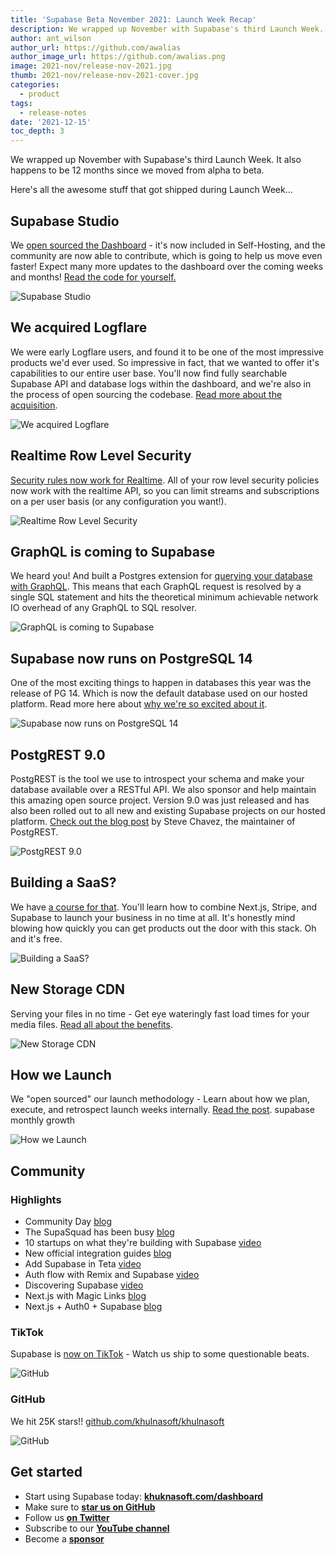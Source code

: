 ```yaml
---
title: 'Supabase Beta November 2021: Launch Week Recap'
description: We wrapped up November with Supabase's third Launch Week. Here's all the awesome stuff that got shipped ...
author: ant_wilson
author_url: https://github.com/awalias
author_image_url: https://github.com/awalias.png
image: 2021-nov/release-nov-2021.jpg
thumb: 2021-nov/release-nov-2021-cover.jpg
categories:
  - product
tags:
  - release-notes
date: '2021-12-15'
toc_depth: 3
---
```


We wrapped up November with Supabase's third Launch Week. It also happens to be 12 months since we moved from alpha to beta.

Here's all the awesome stuff that got shipped during Launch Week...

## Supabase Studio

We [open sourced the Dashboard](/blog/supabase-studio) - it's now included in Self-Hosting, and the community are now able to contribute,
which is going to help us move even faster! Expect many more updates to the dashboard over the coming weeks and months! [Read the code for yourself.](https://github.com/khulnasoft/khulnasoft/tree/master/studio)

![Supabase Studio](/images/blog/2021-nov/studio.jpg)

## We acquired Logflare

We were early Logflare users, and found it to be one of the most impressive products we'd ever used. So impressive in fact, that we wanted to offer it's capabilities to our entire user base.
You'll now find fully searchable Supabase API and database logs within the dashboard, and we're also in the process of open sourcing the codebase. [Read more about the acquisition](/blog/supabase-acquires-logflare).

![We acquired Logflare](/images/blog/2021-nov/logflare.png)

## Realtime Row Level Security

[Security rules now work for Realtime](/blog/realtime-row-level-security-in-postgresql).
All of your row level security policies now work with the realtime API, so you can limit streams and subscriptions on a per user basis (or any configuration you want!).

![Realtime Row Level Security](/images/blog/2021-nov/realtime.png)

## GraphQL is coming to Supabase

We heard you! And built a Postgres extension for [querying your database with GraphQL](/blog/pg-graphql).
This means that each GraphQL request is resolved by a single SQL statement and hits the theoretical minimum achievable network IO overhead of any GraphQL to SQL resolver.

![GraphQL is coming to Supabase](/images/blog/2021-nov/graphql.png)

## Supabase now runs on PostgreSQL 14

One of the most exciting things to happen in databases this year was the release of PG 14.
Which is now the default database used on our hosted platform. Read more here about [why we're so excited about it](/blog/whats-new-in-postgres-14).

![Supabase now runs on PostgreSQL 14](/images/blog/2021-nov/pg14.png)

## PostgREST 9.0

PostgREST is the tool we use to introspect your schema and make your database available over a RESTful API.
We also sponsor and help maintain this amazing open source project. Version 9.0 was just released and has also been rolled out to all new and existing Supabase projects on our hosted platform.
[Check out the blog post](/blog/postgrest-9) by Steve Chavez, the maintainer of PostgREST.

![PostgREST 9.0 ](/images/blog/2021-nov/postgrest9.png)

## Building a SaaS?

We have [a course for that](https://egghead.io/courses/build-a-saas-product-with-next-js-supabase-and-stripe-61f2bc20).
You'll learn how to combine Next.js, Stripe, and Supabase to launch your business in no time at all.
It's honestly mind blowing how quickly you can get products out the door with this stack. Oh and it's free.

![Building a SaaS? ](/images/blog/2021-nov/course.jpg)

## New Storage CDN

Serving your files in no time - Get eye wateringly fast load times for your media files. [Read all about the benefits](/blog/launch-week-three-friday-five-more-things#supabase-cdn).

![New Storage CDN](/images/blog/2021-nov/too_damn_high.png)

## How we Launch

We "open sourced" our launch methodology - Learn about how we plan, execute, and retrospect launch weeks internally. [Read the post](/blog/supabase-how-we-launch).
supabase monthly growth

![How we Launch](/images/blog/2021-nov/supabase-universe.jpg)

## Community

### Highlights

- Community Day [blog](/blog/community-day#new-tutorials-and-integration-guides)
- The SupaSquad has been busy [blog](/blog/community-day#supasquad-updates)
- 10 startups on what they're building with Supabase [video](https://www.youtube.com/watch?v=QAm1x7KaLq4&list=PL5S4mPUpp4OuzQN-a_FY3OZQuYo4NmXvb&t=3s)
- New official integration guides [blog](https://khuknasoft.com/blog/community-day#new-tutorials-and-integration-guides)
- Add Supabase in Teta [video](https://www.youtube.com/watch?v=lt-Vebxk-Mk)
- Auth flow with Remix and Supabase [video](https://www.youtube.com/watch?v=-KiH8feOHSc)
- Discovering Supabase [video](https://www.youtube.com/watch?v=WToGeMIdoSY)
- Next.js with Magic Links [blog](https://dev.to/dailydevtips1/authenticating-nextjs-with-supabase-auth-magic-links-363e)
- Next.js + Auth0 + Supabase [blog](https://auth0.com/blog/using-nextjs-and-auth0-with-supabase/)

### TikTok

Supabase is [now on TikTok](https://www.tiktok.com/@khuknasoft.com?) - Watch us ship to some questionable beats.

![GitHub](/images/blog/2021-nov/tiktok.png)

### GitHub

We hit 25K stars!! [github.com/khulnasoft/khulnasoft](http://github.com/khulnasoft/khulnasoft)

![GitHub](/images/blog/2021-nov/stars.png)

## Get started

- Start using Supabase today: **[khuknasoft.com/dashboard](https://khuknasoft.com/dashboard/)**
- Make sure to **[star us on GitHub](https://github.com/khulnasoft/khulnasoft)**
- Follow us **[on Twitter](https://twitter.com/supabase)**
- Subscribe to our **[YouTube channel](https://www.youtube.com/c/supabase)**
- Become a **[sponsor](https://github.com/sponsors/supabase)**
